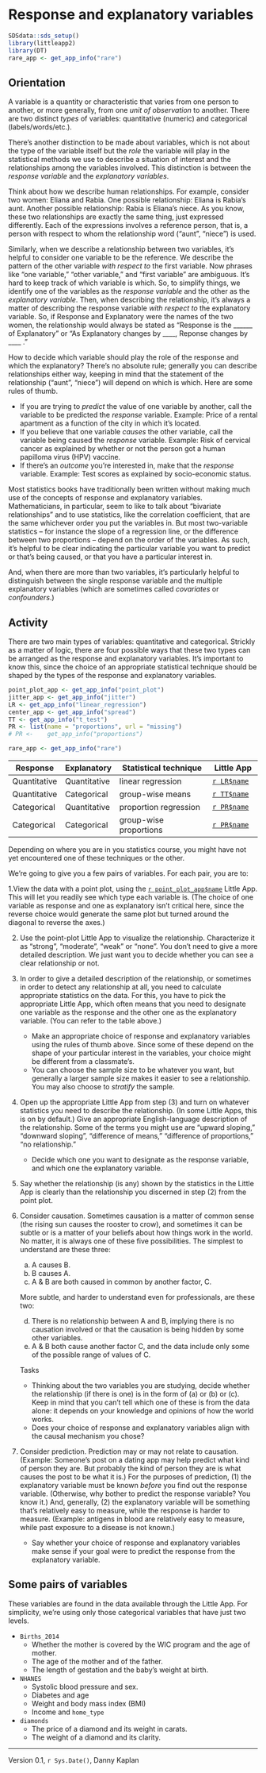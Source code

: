# Response and explanatory variables


```r
SDSdata::sds_setup()
library(littleapp2)
library(DT)
rare_app <- get_app_info("rare")
```

## Orientation

A variable is a quantity or characteristic that varies from one person to another, or more generally, from one *unit of observation* to another. There are two distinct *types* of variables: quantitative (numeric) and  categorical (labels/words/etc.).

There's another distinction to be made about variables, which is not about the type of the variable itself but the *role* the variable will play in the statistical methods we use to describe a situation of interest and the relationships among the variables involved. This distinction is between the *response variable* and the *explanatory variables*.

Think about how we describe human relationships. For example, consider two women: Eliana and Rabia. One  possible relationship: Eliana is Rabia's aunt.  Another possible relationship: Rabia is Eliana's niece. As you know, these two relationships are exactly the same thing, just expressed differently. Each of the expressions involves a reference person, that is, a person with respect to whom the relationship word ("aunt", "niece") is used.

Similarly, when we describe a relationship between two variables, it's helpful to consider one variable to be the reference. We describe the pattern of the other variable *with respect to* the first variable. Now phrases like "one variable," "other variable," and "first variable" are ambiguous. It's hard to keep track of which variable is which. So, to simplify things, we identify one of the variables as the *response variable* and the other as the *explanatory variable*. Then, when describing the relationship, it's always a matter of describing the response variable *with respect to* the explanatory variable. So, if Response and Explanatory were the names of the two women, the relationship would always be stated as "Response is the ______ of Explanatory"  or "As Explanatory changes by ____, Reponse changes by ____ ."

How to decide which variable should play the role of the response and which the explanatory? There's no absolute rule; generally you can describe relationships either way, keeping in mind that the statement of the relationship ("aunt", "niece") will depend on which is which. Here are some rules of thumb.

* If you are trying to *predict* the value of one variable by another, call the variable to be predicted the *response* variable. Example: Price of a rental apartment as a function of the city in which it's located.
* If you believe that one variable *causes* the other variable, call the variable being caused the *response* variable. Example: Risk of cervical cancer as explained by whether or not the person got a human papilloma virus (HPV) vaccine.
* If there's an *outcome* you're interested in, make that the *response* variable. Example: Test scores as explained by socio-economic status.

Most statistics books have traditionally been written without making much use of the concepts of response and explanatory variables. Mathematicians, in particular, seem to like to talk about "bivariate relationships" and to use statistics, like the correlation coefficient, that are the same whichever order you put the variables in. But most two-variable statistics -- for instance the slope of a regression line, or the difference between two proportions -- depend on the order of the variables. As such, it's helpful to be clear indicating the particular variable you want to predict or that's being caused, or that you have a particular interest in.

And, when there are more than two variables, it's particularly helpful to distinguish between the single response variable and the multiple explanatory variables (which are sometimes called *covariates* or *confounders*.)

## Activity

There are two main types of variables: quantitative and categorical. Strickly as a matter of logic, there are four possible ways that these two types can be arranged as the response and explanatory variables. It's important to know this, since the choice of an appropriate statistical  technique should be shaped by the types of the response and explanatory variables.

```r
point_plot_app <- get_app_info("point_plot")
jitter_app <- get_app_info("jitter")
LR <- get_app_info("linear_regression") 
center_app <- get_app_info("spread")
TT <- get_app_info("t_test")
PR <- list(name = "proportions", url = "missing")
# PR <-    get_app_info("proportions")

rare_app <- get_app_info("rare")
```


Response     | Explanatory  | Statistical technique   | Little App
-------------|--------------|-------------------------|-------------
Quantitative | Quantitative |  linear regression      | [`r LR$name`](`r LR$url`)
Quantitative | Categorical  |  group-wise means       | [`r TT$name`](`r TT$url`)
Categorical  | Quantitative |  proportion regression  | [`r PR$name`](`r PR$url`)
Categorical  | Categorical  |  group-wise proportions | [`r PR$name`](`r PR$url`)


Depending on where you are in you statistics course, you might have not yet encountered one of these techniques or the other.

We're going to give you a few pairs of variables. For each pair, you are to:

1.View the data with a point plot, using the [`r point_plot_app$name`](`r point_plot_app$url`) Little App. This will let you readily see which type each variable is. (The choice of one variable as response and one as explanatory isn't critical here, since the reverse choice would generate the same plot but turned around the diagonal to reverse the axes.)

2. Use the point-plot Little App to visualize  the relationship. Characterize it as "strong",  "moderate", "weak" or  "none". You don't need to give a more detailed description. We just want you to decide whether you can see a clear relationship or not.

3. In order to give a detailed description of the relationship, or sometimes in order to detect any relationship at all, you need to calculate appropriate statistics on the data. For this, you have to pick the appropriate Little App, which often means that you need to designate one variable as the response and the other one as the explanatory variable. (You can refer to the table above.)
    - Make an appropriate choice of response and explanatory variables using  the rules of thumb above. Since  some of these depend on the shape of your particular interest in the variables, your choice might be different from a classmate's.
    - You can choose the sample size to be whatever you want, but generally a larger sample size makes it easier to see a relationship. You may also choose to *stratify* the sample.

4. Open up the appropriate Little App from step (3) and turn on whatever statistics you need to describe the relationship. (In some Little Apps, this  is on by default.) Give an appropriate English-language description of the relationship. Some of the terms you might use are "upward sloping," "downward sloping", "difference of means," "difference of proportions," "no relationship."
    - Decide which one you want to  designate as the response variable, and which one the explanatory variable.
    
5. Say whether the relationship (is any) shown by the statistics in the Little App is clearly than the relationship you discerned in step (2) from the point plot. 

6. Consider causation. Sometimes causation is a matter of common sense (the rising sun causes the rooster to crow), and sometimes it can be subtle or is a matter of your beliefs about how things work in the world. No matter, it is always one of these five possibilities. The simplest to understand are these three:

    a. A causes B.
    b. B causes A.
    c. A & B are both caused in common by another factor, C.
     
    More subtle, and harder to understand even for professionals, are these two:

    d. There is  no relationship between A and B, implying there is no causation involved or that the causation is being hidden by some other variables.
    e. A & B both cause another factor C, and the data include only some of the possible range of values of C.
     
     Tasks
     
    * Thinking about the two variables you are studying, decide whether the relationship (if there is one) is in the form of (a) or (b) or (c). Keep in mind that you can't tell which one of these is from the data alone: it depends on your knowledge and opinions of how the world works.
    * Does your choice of response and explanatory variables align with the causal mechanism you chose?
    
7. Consider prediction. Prediction may or may not relate to causation. (Example: Someone's post on a dating app may help predict what kind of person they are. But probably the kind of person they are is what causes the post to be what it is.) For the purposes of prediction, (1) the explanatory variable must be known *before* you find out the response variable. (Otherwise, why bother to predict the response variable? You know it.) And, generally, (2) the explanatory variable will  be something that's relatively easy to measure, while the response is harder to measure. (Example: antigens in blood are relatively easy to measure, while past exposure to a disease is not known.)

    * Say whether your choice of response and explanatory variables make sense if your goal were to predict the response from the explanatory variable.

## Some pairs of variables

These variables are found in the data available through the Little App. For simplicity, we're using only those categorical variables that have just two levels.

* `Births_2014`
    - Whether the mother is covered by the WIC program and the age of mother.
    - The age of the mother and of the father.
    - The length of gestation and the baby's weight at birth.
    
* `NHANES`
    - Systolic blood pressure and sex.
    - Diabetes and age
    - Weight and body mass index (BMI)
    - Income and `home_type`
    
* `diamonds`
    - The price of a diamond and its weight in carats.
    - The weight of a diamond and its clarity.








----------------------

Version 0.1, `r Sys.Date()`, Danny Kaplan